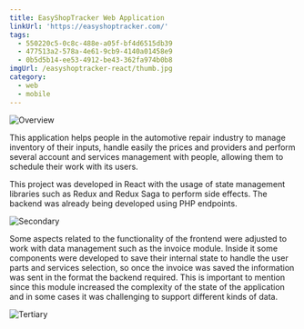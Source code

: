 ```yaml
---
title: EasyShopTracker Web Application
linkUrl: 'https://easyshoptracker.com/'
tags:
  - 550220c5-0c8c-488e-a05f-bf4d6515db39
  - 477513a2-578a-4e61-9cb9-4140a01458e9
  - 0b5d5b14-ee53-4912-be43-362fa974b0b8
imgUrl: /easyshoptracker-react/thumb.jpg
category:
  - web
  - mobile
---
```


![Overview](/easyshoptracker-react/3.jpg)

This application helps people in the automotive repair industry to manage inventory of their inputs, handle easily the prices and providers and perform several account and services management with people, allowing them to schedule their work with its users.

This project was developed in React with the usage of state management libraries such as Redux and Redux Saga to perform side effects. The backend was already being developed using PHP endpoints.

![Secondary](/easyshoptracker-react/2.jpg)

Some aspects related to the functionality of the frontend were adjusted to work with data management such as the invoice module. Inside it some components were developed to save their internal state to handle the user parts and services selection, so once the invoice was saved the information was sent in the format the backend required. This is important to mention since this module increased the complexity of the state of the application and in some cases it was challenging to support different kinds of data.

![Tertiary](/easyshoptracker-react/1.jpg)
